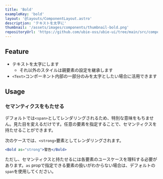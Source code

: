 ```yaml
---
title: 'Bold'
exampleKey: 'bold'
layout: '@layouts/ComponentLayout.astro'
description: 'テキストを太字に'
thumbnail: '/assets/images/components/thumbnail-bold.png'
repositoryUrl: 'https://github.com/ubie-oss/ubie-ui/tree/main/src/components/Bold'
---
```


## Feature

- テキストを太字にします
    - それ以外のスタイルは親要素の設定を継承します
- `<Text>`コンポーネント内部の一部分のみを太字としたい場合に活用できます

## Usage

### セマンティクスをもたせる

デフォルトでは`<span>`としてレンダリングされるため、特別な意味をもちません。見た目を変えるだけです。任意の要素を指定することで、セマンティクスを持たせることができます。

次のケースでは、`<strong>`要素としてレンダリングされます。

```jsx
<Bold as="strong">警告</Bold>
````

ただし、セマンティクスと持たせるには各要素のユースケースを理科する必要があります。`as` propで指定できる要素の扱いがわからない場合は、デフォルトの`span`を使用してください。